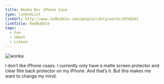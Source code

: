 ```yaml
---
title: Wonka Bar iPhone Case
type: linkedList
linkUrl: http://www.redbubble.com/people/cdoty/works/8550243
linkTitle: RedBubble
tags:
  - Fun
  - iWant
  - Linked
---
```


![wonka](/images/uploads/wonka-iphone-case.png)

I don’t like iPhone cases. I currently only have a matte screen protector and clear film back protector on my iPhone. And that’s it. But this makes me want to change my mind.
